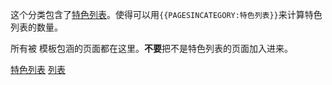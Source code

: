 {{catmore|Wikipedia:特色列表}}
{{Wikipedia category|shortcut=CAT:FL|hidden=yes|tracking=yes}}

这个分类包含了[[Wikipedia:特色列表|特色列表]]。使得可以用<tt><nowiki>{{PAGESINCATEGORY:特色列表}}</nowiki></tt>来计算特色列表的数量。

所有被 {{tlx|Featured list}} 模板包涵的页面都在这里。'''不要'''把不是特色列表的页面加入进来。
{{CategoryTOC}}

[[Category:维基百科特色列表|特色列表]]
[[Category:特色内容|列表]]